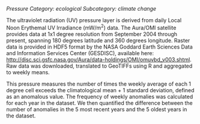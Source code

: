 *Pressure*
*Category: ecological*
*Subcategory: climate change*

The ultraviolet radiation (UV) pressure layer is derived from daily Local Noon Erythemal UV Irradiance (mW/m^2^) data. The Aura/OMI satellite provides data at 1x1 degree resolution from September 2004 through present, spanning 180 degrees latitude and 360 degrees longitude. Raster data is provided in HDF5 format by the NASA Goddard Earth Sciences Data and Information Services Center (GESDISC), available here: [http://disc.sci.gsfc.nasa.gov/Aura/data-holdings/OMI/omuvbd_v003.shtml](http://disc.sci.gsfc.nasa.gov/Aura/data-holdings/OMI/omuvbd_v003.shtml). Raw data was downloaded, translated to GeoTIFFs using R and aggregated to weekly means.

This pressure measures the number of times the weekly average of each 1 degree cell exceeds the climatological mean + 1 standard deviation, defined as an anomalous value. The frequency of weekly anomalies was calculated for each year in the dataset. We then quantified the difference between the number of anomalies in the 5 most recent years and the 5 oldest years in the dataset.




